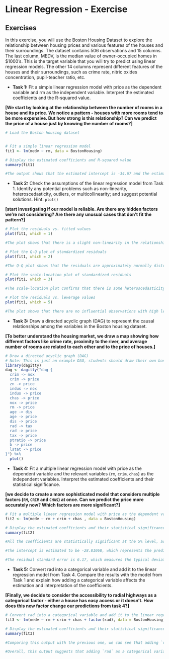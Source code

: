 # Linear Regression - Exercise {#lin-e}

## Exercises
In this exercise, you will use the Boston Housing Dataset to explore the relationship between housing prices and various features of the houses and their surroundings. The dataset contains 506 observations and 15 columns. The last column, MEDV, is the median value of owner-occupied homes in $1000’s. This is the target variable that you will try to predict using linear regression models. The other 14 columns represent different features of the houses and their surroundings, such as crime rate, nitric oxides concentration, pupil-teacher ratio, etc.

::: {.assignx}

- **Task 1:** Fit a simple linear regression model with price as the dependent variable and rm as the independent variable. Interpret the estimated coefficients and the R-squared value.

**[We start by looking at the relationship between the number of rooms in a house and its price. We notice a pattern - houses with more rooms tend to be more expensive. But how strong is this relationship? Can we predict the price of a house just by knowing the number of rooms?]**
```r
# Load the Boston housing dataset


# Fit a simple linear regression model
fit1 <- lm(medv ~ rm, data = BostonHousing)

# Display the estimated coefficients and R-squared value
summary(fit1)

#The output shows that the estimated intercept is -34.67 and the estimated slope is 9.10. This means that for each additional room, the median value of owner-occupied homes increases by $9,100. The R-squared value is 0.484, which means that about 48% of the variation in price can be explained by rm.
```

- **Task 2:** Check the assumptions of the linear regression model from Task 1. Identify any potential problems such as non-linearity, heteroscedasticity, outliers, or multicollinearity; and suggest potential solutions. Hint: `plot()`

**[start investigating if our model is reliable. Are there any hidden factors we’re not considering? Are there any unusual cases that don’t fit the pattern?]**

```r
# Plot the residuals vs. fitted values
plot(fit1, which = 1)

#The plot shows that there is a slight non-linearity in the relationship between rm and price, as well as some heteroscedasticity (unequal variance) in the residuals. There are also a few outliers with large residuals.
```


```r
# Plot the Q-Q plot of standardized residuals
plot(fit1, which = 2)

#The Q-Q plot shows that the residuals are approximately normally distributed, with some deviation in the tails.
```


```r
# Plot the scale-location plot of standardized residuals
plot(fit1, which = 3)

#The scale-location plot confirms that there is some heteroscedasticity in the residuals.
```


```r
# Plot the residuals vs. leverage values
plot(fit1, which = 5)

#The plot shows that there are no influential observations with high leverage values.
```


- **Task 3:** Draw a directed acyclic graph (DAG) to represent the causal relationships among the variables in the Boston housing dataset. 

**[To better understand the housing market, we draw a map showing how different factors like crime rate, proximity to the river, and average number of rooms are related to each other and to the price of houses.]**

```r
# Draw a directed acyclic graph (DAG)
# Note: This is just an example DAG, students should draw their own based on their understanding of the causal relationships among the variables
library(dagitty)
dag <- dagitty("dag {
  crim -> nox
  crim -> price
  zn -> price
  indus -> nox
  indus -> price
  chas -> price
  nox -> price
  rm -> price
  age -> dis
  age -> price
  dis -> price
  rad -> tax
  rad -> price
  tax -> price
  ptratio -> price
  b -> price
  lstat -> price
}") %>% 
  plot()

```

- **Task 4:** Fit a multiple linear regression model with price as the dependent variable and the relevant variables (`rm`, `crim`, `chas`) as the independent variables. Interpret the estimated coefficients and their statistical significance.

**[we decide to create a more sophisticated model that considers multiple factors (`RM`, `CRIM` and `CHAS`) at once. Can we predict the price more accurately now? Which factors are more significant?]**


```r
# Fit a multiple linear regression model with price as the dependent variable and the relevant variables
fit2 <- lm(medv ~ rm + crim + chas , data = BostonHousing)

# Display the estimated coefficients and their statistical significance
summary(fit2)

#All the coefficients are statistically significant at the 5% level, as indicated by their p-values being less than 0.05. This means that there is strong evidence that each of the independent variables has a `non-zero` effect on the dependent variable.

#The intercept is estimated to be -28.81068, which represents the predicted value of `medv` when all the independent variables are equal to zero. The coefficient for `rm` is 8.27818, which means that for each additional room, the median value of owner-occupied homes increases by \$8,278.18. The coefficient for `crim` is -0.26072, which means that for each additional unit of per capita crime rate, the median value decreases by \$260.72. The coefficient for `chas1` is 3.76304, which means that for tracts that bound Charles River, the median value increases by \$3,763.04.

#The residual standard error is 6.17, which measures the typical deviation of the observed values from the predicted values. The R-squared value is 0.5527, which means that about 55% of the variation in `medv` can be explained by `rm`, `crim`, and `chas`. 
```


- **Task 5:** Convert rad into a categorical variable and add it to the linear regression model from Task 4. Compare the results with the model from Task 1 and explain how adding a categorical variable affects the estimation and interpretation of the coefficients.

**[Finally, we decide to consider the accessibility to radial highways as a categorical factor - either a house has easy access or it doesn’t. How does this new factor change our predictions from task 4?]**

```r
# Convert rad into a categorical variable and add it to the linear regression model from Task 4
fit3 <- lm(medv ~ rm + crim + chas + factor(rad), data = BostonHousing)

# Display the estimated coefficients and their statistical significance
summary(fit3)

#Comparing this output with the previous one, we can see that adding `rad` as a categorical variable improves the model fit, as indicated by an increase in R-squared value from 0.5527 to 0.5844. The estimated coefficients of `rm`, `crim`, and `chas` remain similar to those in the previous model.

#Overall, this output suggests that adding `rad` as a categorical variable improves the model fit and provides additional information about the relationship between rad and medv. However, it’s important to note that this model still does not account for any potential confounding variables or interactions among the independent variables.
```

:::


